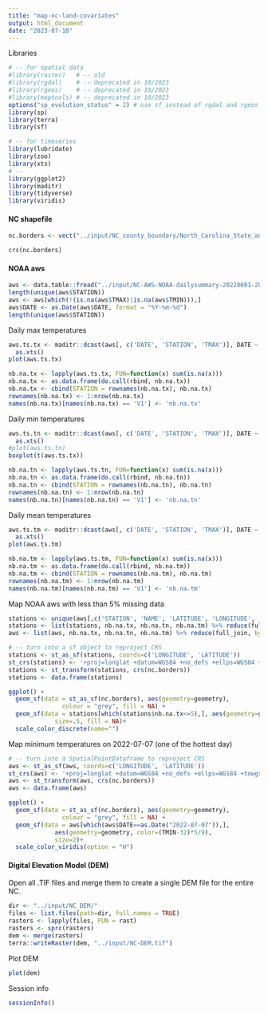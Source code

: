 ```yaml
---
title: "map-nc-land-covariates"
output: html_document
date: "2023-07-18"
---
```


Libraries

```r
# -- for spatial data
#library(raster)   # -- old
#library(rgdal)    # -- deprecated in 10/2023
#library(rgeos)    # -- deprecated in 10/2023
#library(maptools) # -- deprecated in 10/2023
options("sp_evolution_status" = 2) # use sf instead of rgdal and rgeos in sp
library(sp)
library(terra)
library(sf)

# -- for timeseries
library(lubridate)
library(zoo)
library(xts)
# -- 
library(ggplot2)
library(maditr)
library(tidyverse)
library(viridis)
```

#### NC shapefile

```r
nc.borders <- vect("../input/NC_county_boundary/North_Carolina_State_and_County_Boundary_Polygons.shp")
```

```r
crs(nc.borders)
```

#### NOAA aws

```r
aws <- data.table::fread("../input/NC-AWS-NOAA-dailysummary-20220601-20220831.csv") 
length(unique(aws$STATION))
aws <- aws[which(!(is.na(aws$TMAX)|is.na(aws$TMIN))),] 
aws$DATE <- as.Date(aws$DATE, format = "%Y-%m-%d")
length(unique(aws$STATION))
```

Daily max temperatures

```r
aws.ts.tx <- maditr::dcast(aws[, c('DATE', 'STATION', 'TMAX')], DATE ~ STATION) %>%
  as.xts() 
plot(aws.ts.tx)

nb.na.tx <- lapply(aws.ts.tx, FUN=function(x) sum(is.na(x)))  
nb.na.tx <- as.data.frame(do.call(rbind, nb.na.tx))
nb.na.tx <- cbind(STATION = rownames(nb.na.tx), nb.na.tx)
rownames(nb.na.tx) <- 1:nrow(nb.na.tx)
names(nb.na.tx)[names(nb.na.tx) == 'V1'] <- 'nb.na.tx'

```

Daily min temperatures

```r
aws.ts.tn <- maditr::dcast(aws[, c('DATE', 'STATION', 'TMAX')], DATE ~ STATION) %>%
  as.xts() 
#plot(aws.ts.tn)
boxplot(t(aws.ts.tx))

nb.na.tn <- lapply(aws.ts.tn, FUN=function(x) sum(is.na(x)))  
nb.na.tn <- as.data.frame(do.call(rbind, nb.na.tn))
nb.na.tn <- cbind(STATION = rownames(nb.na.tn), nb.na.tn)
rownames(nb.na.tn) <- 1:nrow(nb.na.tn)
names(nb.na.tn)[names(nb.na.tn) == 'V1'] <- 'nb.na.tn'
```

Daily mean temperatures

```r
aws.ts.tm <- maditr::dcast(aws[, c('DATE', 'STATION', 'TMAX')], DATE ~ STATION) %>%
  as.xts() 
plot(aws.ts.tm)

nb.na.tm <- lapply(aws.ts.tm, FUN=function(x) sum(is.na(x)))  
nb.na.tm <- as.data.frame(do.call(rbind, nb.na.tm))
nb.na.tm <- cbind(STATION = rownames(nb.na.tm), nb.na.tm)
rownames(nb.na.tm) <- 1:nrow(nb.na.tm)
names(nb.na.tm)[names(nb.na.tm) == 'V1'] <- 'nb.na.tm'
```

Map NOAA aws with less than 5% missing data

```r
stations <- unique(aws[,c('STATION', 'NAME', 'LATITUDE', 'LONGITUDE', 'ELEVATION')])
stations <- list(stations, nb.na.tx, nb.na.tn, nb.na.tm) %>% reduce(full_join, by='STATION')
aws <- list(aws, nb.na.tx, nb.na.tn, nb.na.tm) %>% reduce(full_join, by='STATION')

# -- turn into a sf object to reproject CRS
stations <- st_as_sf(stations, coords=c('LONGITUDE', 'LATITUDE'))
st_crs(stations) <- '+proj=longlat +datum=WGS84 +no_defs +ellps=WGS84 +towgs84=0,0,0'
stations <- st_transform(stations, crs(nc.borders))
stations <- data.frame(stations)

ggplot() + 
  geom_sf(data = st_as_sf(nc.borders), aes(geometry=geometry),
               colour = "grey", fill = NA) +
  geom_sf(data = stations[which(stations$nb.na.tx<=5),], aes(geometry=geometry),
             size=.5, fill = NA)+
  scale_color_discrete(name="")
```

Map minimum temperatures on 2022-07-07 (one of the hottest day)

```r
# -- turn into a SpatialPointDataframe to reproject CRS
aws <- st_as_sf(aws, coords=c('LONGITUDE', 'LATITUDE'))
st_crs(aws) <- '+proj=longlat +datum=WGS84 +no_defs +ellps=WGS84 +towgs84=0,0,0'
aws <- st_transform(aws, crs(nc.borders))
aws <- data.frame(aws)

ggplot() + 
  geom_sf(data = st_as_sf(nc.borders), aes(geometry=geometry), 
               colour = "grey", fill = NA) +
  geom_sf(data = aws[which(aws$DATE==as.Date("2022-07-07")),], 
             aes(geometry=geometry, color=(TMIN-32)*5/9), 
             size=2)+
  scale_color_viridis(option = "H")
```

#### Digital Elevation Model (DEM)

Open all .TIF files and merge them to create a single DEM file for the entire NC.

```r
dir <- "../input/NC_DEM/"
files <- list.files(path=dir, full.names = TRUE)
rasters <- lapply(files, FUN = rast)
rasters <- sprc(rasters)
dem <- merge(rasters)
terra::writeRaster(dem, "../input/NC-DEM.tif")
```

Plot DEM

```r
plot(dem)
```

Session info

```r
sessionInfo()
```
